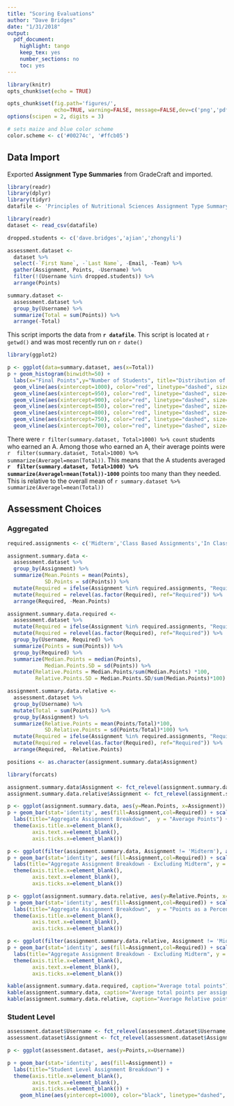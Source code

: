 ```yaml
---
title: "Scoring Evaluations"
author: "Dave Bridges"
date: "1/31/2018"
output:
  pdf_document:
    highlight: tango
    keep_tex: yes
    number_sections: no
    toc: yes
---
```


```r
library(knitr)
opts_chunk$set(echo = TRUE)

opts_chunk$set(fig.path='figures/',
               echo=TRUE, warning=FALSE, message=FALSE,dev=c('png','pdf'))
options(scipen = 2, digits = 3)

# sets maize and blue color scheme
color.scheme <- c('#00274c', '#ffcb05')
```

## Data Import

Exported **Assignment Type Summaries** from GradeCraft and imported.

```r
library(readr)
library(dplyr)
library(tidyr)
datafile <- 'Principles of Nutritional Sciences Assignment Type Summary - 2018-02-01.csv'

library(readr)
dataset <- read_csv(datafile)

dropped.students <- c('dave.bridges','ajian','zhongyli')

assessment.dataset <-
  dataset %>%
  select(-`First Name`, -`Last Name`, -Email, -Team) %>%
  gather(Assignment, Points, -Username) %>% 
  filter(!(Username %in% dropped.students)) %>%
  arrange(Points)

summary.dataset <-
  assessment.dataset %>%
  group_by(Username) %>%
  summarize(Total = sum(Points)) %>%
  arrange(-Total)
```

This script imports the data from **`r datafile`**.  This script is located at `r getwd()` and was most recently run on `r date()`

```r
library(ggplot2)

p <- ggplot(data=summary.dataset, aes(x=Total)) 
p + geom_histogram(binwidth=50) +
  labs(x="Final Points",y="Number of Students", title="Distribution of Final Points") +
  geom_vline(aes(xintercept=1000), color="red", linetype="dashed", size=1) +
  geom_vline(aes(xintercept=950), color="red", linetype="dashed", size=0.5) +
  geom_vline(aes(xintercept=900), color="red", linetype="dashed", size=0.5) +
  geom_vline(aes(xintercept=850), color="red", linetype="dashed", size=0.5) +
  geom_vline(aes(xintercept=800), color="red", linetype="dashed", size=0.5) +
  geom_vline(aes(xintercept=750), color="red", linetype="dashed", size=0.5) +
  geom_vline(aes(xintercept=700), color="red", linetype="dashed", size=0.5) 
```

There were `r filter(summary.dataset, Total>1000) %>% count` students who earned an A.  Among those who earned an A, their average points were `r  filter(summary.dataset, Total>1000) %>% summarize(Averagel=mean(Total))`.  This means that the A students averaged **`r  filter(summary.dataset, Total>1000) %>% summarize(Averagel=mean(Total))-1000`** points too many than they needed.  This is relative to the overall mean of `r summary.dataset %>% summarize(Averagel=mean(Total))`

## Assessment Choices

### Aggregated

```r
required.assignments <- c('Midterm','Class Based Assignments','In Class Quiz')

assignment.summary.data <-
  assessment.dataset %>%
  group_by(Assignment) %>%
  summarize(Mean.Points = mean(Points),
            SD.Points = sd(Points)) %>%
  mutate(Required = ifelse(Assignment %in% required.assignments, "Required", "Optional")) %>%
  mutate(Required = relevel(as.factor(Required), ref="Required")) %>%
  arrange(Required, -Mean.Points)

assignment.summary.data.required <-
  assessment.dataset %>%
  mutate(Required = ifelse(Assignment %in% required.assignments, "Required", "Optional")) %>%
  mutate(Required = relevel(as.factor(Required), ref="Required")) %>%
  group_by(Username, Required) %>%
  summarize(Points = sum(Points)) %>%
  group_by(Required) %>%
  summarize(Median.Points = median(Points),
            Median.Points.SD = sd(Points)) %>%
  mutate(Relative.Points = Median.Points/sum(Median.Points) *100,
         Relative.Points.SD = Median.Points.SD/sum(Median.Points)*100)

assignment.summary.data.relative <-
  assessment.dataset %>%
  group_by(Username) %>%
  mutate(Total = sum(Points)) %>%
  group_by(Assignment) %>%
  summarize(Relative.Points = mean(Points/Total)*100,
            SD.Relative.Points = sd(Points/Total)*100) %>%
  mutate(Required = ifelse(Assignment %in% required.assignments, "Required", "Optional")) %>%
  mutate(Required = relevel(as.factor(Required), ref="Required")) %>%
  arrange(Required, -Relative.Points)

positions <- as.character(assignment.summary.data$Assignment)

library(forcats)

assignment.summary.data$Assignment <- fct_relevel(assignment.summary.data$Assignment, positions)
assignment.summary.data.relative$Assignment <- fct_relevel(assignment.summary.data.relative$Assignment, positions)

p <- ggplot(assignment.summary.data, aes(y=Mean.Points, x=Assignment))
p + geom_bar(stat='identity', aes(fill=Assignment,col=Required)) + scale_x_discrete(limits = positions) +   
  labs(title="Aggregate Assignment Breakdown",  y = "Average Points") +
  theme(axis.title.x=element_blank(),
        axis.text.x=element_blank(),
        axis.ticks.x=element_blank())

p <- ggplot(filter(assignment.summary.data, Assignment != 'Midterm'), aes(y=Mean.Points, x=Assignment))
p + geom_bar(stat='identity', aes(fill=Assignment,col=Required)) + scale_x_discrete(limits = positions) +   
  labs(title="Aggregate Assignment Breakdown - Excluding Midterm", y = "Average Points") +
  theme(axis.title.x=element_blank(),
        axis.text.x=element_blank(),
        axis.ticks.x=element_blank())

p <- ggplot(assignment.summary.data.relative, aes(y=Relative.Points, x=Assignment))
p + geom_bar(stat='identity', aes(fill=Assignment,col=Required)) + scale_x_discrete(limits = positions) +   
  labs(title="Aggregate Assignment Breakdown",  y = "Points as a Percent of Total") +
  theme(axis.title.x=element_blank(),
        axis.text.x=element_blank(),
        axis.ticks.x=element_blank())

p <- ggplot(filter(assignment.summary.data.relative, Assignment != 'Midterm'), aes(y=Relative.Points, x=Assignment))
p + geom_bar(stat='identity', aes(fill=Assignment,col=Required)) + scale_x_discrete(limits = positions) +   
  labs(title="Aggregate Assignment Breakdown - Excluding Midterm", y = "Points as a Percent of Total") +
  theme(axis.title.x=element_blank(),
        axis.text.x=element_blank(),
        axis.ticks.x=element_blank())

kable(assignment.summary.data.required, caption="Average total points")
kable(assignment.summary.data, caption="Average total points per assignment")
kable(assignment.summary.data.relative, caption="Average Relative points per assignment as a percent of total")

```

### Student Level

```r
assessment.dataset$Username <- fct_relevel(assessment.dataset$Username, summary.dataset$Username)  
assessment.dataset$Assignment <- fct_relevel(assessment.dataset$Assignment, positions)

p <- ggplot(assessment.dataset, aes(y=Points,x=Username))

p + geom_bar(stat='identity', aes(fill=Assignment)) +
  labs(title="Student Level Assignment Breakdown") +
  theme(axis.title.x=element_blank(),
        axis.text.x=element_blank(),
        axis.ticks.x=element_blank()) +
    geom_hline(aes(yintercept=1000), color="black", linetype="dashed", size=0.5) 
```
